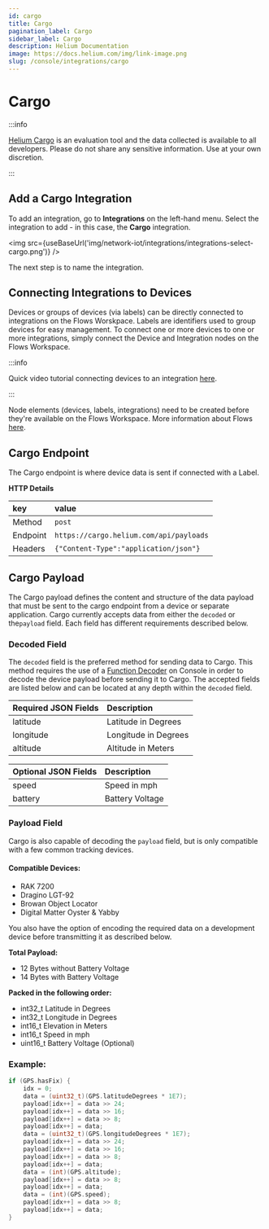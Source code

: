 ```yaml
---
id: cargo
title: Cargo
pagination_label: Cargo
sidebar_label: Cargo
description: Helium Documentation
image: https://docs.helium.com/img/link-image.png
slug: /console/integrations/cargo
---
```


# Cargo


:::info

[Helium Cargo](http://cargo.helium.com/) is an evaluation tool and the data collected is available
to all developers. Please do not share any sensitive information. Use at your own discretion.

:::

## Add a Cargo Integration

To add an integration, go to **Integrations** on the left-hand menu. Select the integration to add -
in this case, the **Cargo** integration.

<img src={useBaseUrl('img/network-iot/integrations/integrations-select-cargo.png')} />

The next step is to name the integration.

## Connecting Integrations to Devices

Devices or groups of devices (via labels) can be directly connected to integrations on the Flows
Worskpace. Labels are identifiers used to group devices for easy management. To connect one or more
devices to one or more integrations, simply connect the Device and Integration nodes on the Flows
Workspace.

:::info

Quick video tutorial connecting devices to an integration
[here](https://www.youtube.com/watch?v=lnERw1f7TGE).

:::

Node elements (devices, labels, integrations) need to be created before they're available on the
Flows Workspace. More information about Flows [here](/archive/console/flows/).

## Cargo Endpoint

The Cargo endpoint is where device data is sent if connected with a Label.

**HTTP Details**

| key      | value                                   |
| :------- | :-------------------------------------- |
| Method   | `post`                                  |
| Endpoint | `https://cargo.helium.com/api/payloads` |
| Headers  | `{"Content-Type":"application/json"}`   |

## Cargo Payload

The Cargo payload defines the content and structure of the data payload that must be sent to the
cargo endpoint from a device or separate application. Cargo currently accepts data from either the
`decoded` or the`payload` field. Each field has different requirements described below.

### Decoded Field

The `decoded` field is the preferred method for sending data to Cargo. This method requires the use
of a [Function Decoder](/archive/console/functions/) on Console in order to decode the device
payload before sending it to Cargo. The accepted fields are listed below and can be located at any
depth within the `decoded` field.

| Required JSON Fields | Description          |
| :------------------- | :------------------- |
| latitude             | Latitude in Degrees  |
| longitude            | Longitude in Degrees |
| altitude             | Altitude in Meters   |

| Optional JSON Fields | Description     |
| :------------------- | :-------------- |
| speed                | Speed in mph    |
| battery              | Battery Voltage |

### Payload Field

Cargo is also capable of decoding the `payload` field, but is only compatible with a few common
tracking devices.

#### Compatible Devices:

- RAK 7200
- Dragino LGT-92
- Browan Object Locator
- Digital Matter Oyster & Yabby

You also have the option of encoding the required data on a development device before transmitting
it as described below.

**Total Payload:**

- 12 Bytes without Battery Voltage
- 14 Bytes with Battery Voltage

**Packed in the following order:**

- int32_t Latitude in Degrees
- int32_t Longitude in Degrees
- int16_t Elevation in Meters
- int16_t Speed in mph
- uint16_t Battery Voltage \(Optional\)

### Example:

```c
if (GPS.hasFix) {
    idx = 0;
    data = (uint32_t)(GPS.latitudeDegrees * 1E7);
    payload[idx++] = data >> 24;
    payload[idx++] = data >> 16;
    payload[idx++] = data >> 8;
    payload[idx++] = data;
    data = (uint32_t)(GPS.longitudeDegrees * 1E7);
    payload[idx++] = data >> 24;
    payload[idx++] = data >> 16;
    payload[idx++] = data >> 8;
    payload[idx++] = data;
    data = (int)(GPS.altitude);
    payload[idx++] = data >> 8;
    payload[idx++] = data;
    data = (int)(GPS.speed);
    payload[idx++] = data >> 8;
    payload[idx++] = data;
}
```
